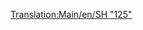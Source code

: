 {{de/Übersetzung|SH "125"/De|99}}
[[Translation:Main/en/SH "125"]]{{en/-}}{{Template:Züge/De
|Image=[[File:en/Sh125.png]]
|Name=SH "125"
|Kosten=£23,437 ($46.874)
|Geschwindigkeit=201 km/h (125 mph)
|Gewicht=70 t
|Leistung=4.563 PS (3.356 kW)
|Betriebskosten=£2,894 ($5.788)
|Entwurf=1978
|Betriebsdauer=20
|Platz=8 Postsäcke
|Beschreibung=Hierbei handelt es sich wie auch bei der [[Main/de/Manley-Morel DMU|Manley-Morel DMU]] um eine "DMU" also um jeweils eine Zug- und Schublok. Beide Loks können zusätzlich Ladung transportieren (von Werk aus Postsäcke). Man sollte darauf achten diesen Zug auf [[Main/de/Passagiere|Passagiere]] umzurüsten, wenn man einen Nur-Passagier-Transport anbieten will, ansonsten fangen die angefahrenen Stationen an [[Main/de/Post|Post]] zu sammeln!

|Reales-Leben=Das ist eine umbenannte Version der britischen [http://www.wikipedia.org/wiki/High_Speed_Train Intercity 125], Der Rekordhalter für die schnellste Diesel-Lok in der Welt (237 km/h or 148 MPH).
}}